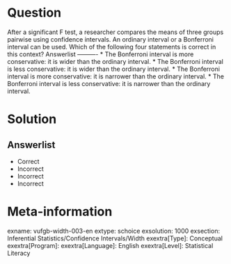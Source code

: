 Question
========

After a significant F test, a researcher compares the means of three groups pairwise using confidence intervals. An ordinary interval or a Bonferroni interval can be used. Which of the following four statements is correct in this context? 
Answerlist
----------
* The Bonferroni interval is more conservative: it is wider than the ordinary interval.
* The Bonferroni interval is less conservative: it is wider than the ordinary interval.
* The Bonferroni interval is more conservative: it is narrower than the ordinary interval.
* The Bonferroni interval is less conservative: it is narrower than the ordinary interval.


Solution
========

Answerlist
----------
* Correct
* Incorrect
* Incorrect
* Incorrect

Meta-information
================
exname: vufgb-width-003-en
extype: schoice
exsolution: 1000
exsection: Inferential Statistics/Confidence Intervals/Width
exextra[Type]: Conceptual
exextra[Program]: 
exextra[Language]: English
exextra[Level]: Statistical Literacy
